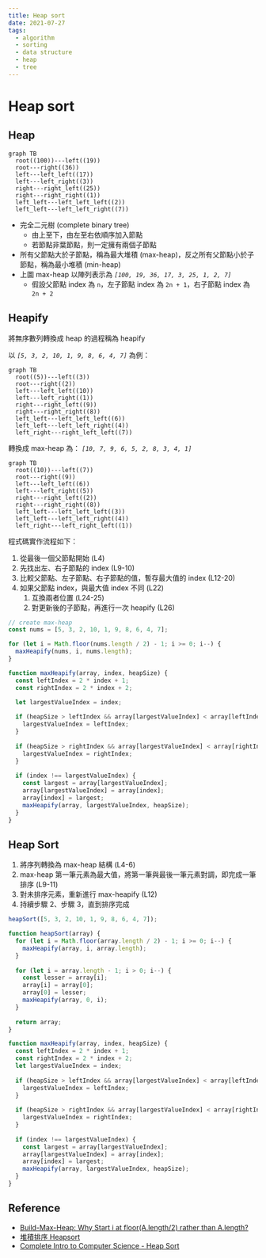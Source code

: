 ```yaml
---
title: Heap sort
date: 2021-07-27
tags:
  - algorithm
  - sorting
  - data structure
  - heap
  - tree
---
```


# Heap sort

## Heap

```mermaid
graph TB
  root((100))---left((19))
  root---right((36))
  left---left_left((17))
  left---left_right((3))
  right---right_left((25))
  right---right_right((1))
  left_left---left_left_left((2))
  left_left---left_left_right((7))
```

- 完全二元樹 (complete binary tree)
  - 由上至下，由左至右依順序加入節點
  - 若節點非葉節點，則一定擁有兩個子節點
- 所有父節點大於子節點，稱為最大堆積 (max-heap)，反之所有父節點小於子節點，稱為最小堆積 (min-heap)
- 上圖 max-heap 以陣列表示為 _`[100, 19, 36, 17, 3, 25, 1, 2, 7]`_
  - 假設父節點 index 為 `n`，左子節點 index 為 `2n + 1`，右子節點 index 為 `2n + 2` 

## Heapify

將無序數列轉換成 heap 的過程稱為 heapify

以 _`[5, 3, 2, 10, 1, 9, 8, 6, 4, 7]`_ 為例：

```mermaid
graph TB
  root((5))---left((3))
  root---right((2))
  left---left_left((10))
  left---left_right((1))
  right---right_left((9))
  right---right_right((8))
  left_left---left_left_left((6))
  left_left---left_left_right((4))
  left_right---right_left_left((7))
```

轉換成 max-heap 為： _`[10, 7, 9, 6, 5, 2, 8, 3, 4, 1]`_

```mermaid
graph TB
  root((10))---left((7))
  root---right((9))
  left---left_left((6))
  left---left_right((5))
  right---right_left((2))
  right---right_right((8))
  left_left---left_left_left((3))
  left_left---left_left_right((4))
  left_right---left_right_left((1))
```

程式碼實作流程如下：

1. 從最後一個父節點開始 (L4)
1. 先找出左、右子節點的 index (L9-10)
1. 比較父節點、左子節點、右子節點的值，暫存最大值的 index (L12-20)
1. 如果父節點 index，與最大值 index 不同 (L22)
    1. 互換兩者位置 (L24-25)
    1. 對更新後的子節點，再進行一次 heapify (L26)

```js
// create max-heap
const nums = [5, 3, 2, 10, 1, 9, 8, 6, 4, 7];

for (let i = Math.floor(nums.length / 2) - 1; i >= 0; i--) {
  maxHeapify(nums, i, nums.length);
}

function maxHeapify(array, index, heapSize) {
  const leftIndex = 2 * index + 1;
  const rightIndex = 2 * index + 2;

  let largestValueIndex = index;
  
  if (heapSize > leftIndex && array[largestValueIndex] < array[leftIndex]) {
    largestValueIndex = leftIndex;
  }
  
  if (heapSize > rightIndex && array[largestValueIndex] < array[rightIndex]) {
    largestValueIndex = rightIndex;
  }
  
  if (index !== largestValueIndex) {
    const largest = array[largestValueIndex];
    array[largestValueIndex] = array[index];
    array[index] = largest;
    maxHeapify(array, largestValueIndex, heapSize);
  }
}
```

## Heap Sort

1. 將序列轉換為 max-heap 結構 (L4-6)
1. max-heap 第一筆元素為最大值，將第一筆與最後一筆元素對調，即完成一筆排序 (L9-11)
1. 對未排序元素，重新進行 max-heapify (L12)
1. 持續步驟 2、步驟 3，直到排序完成

```js
heapSort([5, 3, 2, 10, 1, 9, 8, 6, 4, 7]);

function heapSort(array) {
  for (let i = Math.floor(array.length / 2) - 1; i >= 0; i--) {
    maxHeapify(array, i, array.length);
  }
  
  for (let i = array.length - 1; i > 0; i--) {
    const lesser = array[i];
    array[i] = array[0];
    array[0] = lesser;
    maxHeapify(array, 0, i);
  }
  
  return array;
}

function maxHeapify(array, index, heapSize) {
  const leftIndex = 2 * index + 1;
  const rightIndex = 2 * index + 2;
  let largestValueIndex = index;
  
  if (heapSize > leftIndex && array[largestValueIndex] < array[leftIndex]) {
    largestValueIndex = leftIndex;
  }
  
  if (heapSize > rightIndex && array[largestValueIndex] < array[rightIndex]) {
    largestValueIndex = rightIndex;
  }
  
  if (index !== largestValueIndex) {
    const largest = array[largestValueIndex];
    array[largestValueIndex] = array[index];
    array[index] = largest;
    maxHeapify(array, largestValueIndex, heapSize);
  }
}
```

## Reference

- [Build-Max-Heap: Why Start i at floor(A.length/2) rather than A.length?](https://cs.stackexchange.com/questions/71786/build-max-heap-why-start-i-at-floora-length-2-rather-than-a-length)
- [堆積排序 Heapsort](https://rust-algo.club/sorting/heapsort/)
- [Complete Intro to Computer Science - Heap Sort](https://btholt.github.io/complete-intro-to-computer-science/heap-sort)
